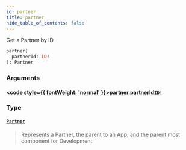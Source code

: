 ```yaml
---
id: partner
title: partner
hide_table_of_contents: false
---
```








Get a Partner by ID

```graphql
partner(
  partnerId: ID!
): Partner
```


### Arguments

#### [<code style={{ fontWeight: 'normal' }}>partner.<b>partnerId</b></code>](#)<Bullet />[`ID!`](/adminidentity/api/graphql-admin/reference/scalars/id) <Badge class="secondary" text="non-null"/> <Badge class="secondary" text="scalar"/>
> 
> 

### Type

#### [`Partner`](/adminidentity/api/graphql-admin/reference/objects/partner) <Badge class="secondary" text="object"/>
> Represents a Partner, the parent to an App, and the parent most component for Development
> 





